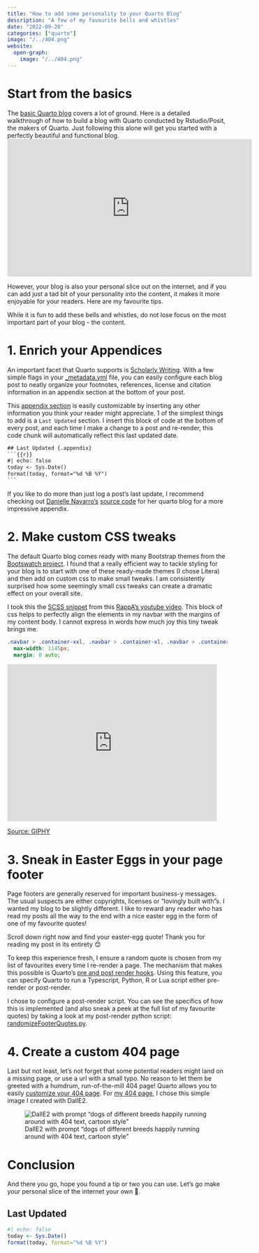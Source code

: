 ```yaml
---
title: "How to add some personality to your Quarto Blog"
description: "A few of my favourite bells and whistles"
date: "2022-09-20"
categories: ["quarto"]
image: "/../404.png"
website:
  open-graph:
    image: "/../404.png"
---
```


# Start from the basics
The [basic Quarto blog](https://quarto.org/docs/websites/website-blog.html) covers a lot of ground. Here is a detailed walkthrough of how to build a blog with Quarto conducted by Rstudio/Posit, the makers of Quarto. Just following this alone will get you started with a perfectly beautiful and functional blog. 
<iframe width="560" height="315" src="https://www.youtube.com/embed/CVcvXfRyfE0" title="YouTube video player" frameborder="0" allow="accelerometer; autoplay; clipboard-write; encrypted-media; gyroscope; picture-in-picture" allowfullscreen></iframe>

However, your blog is also your personal slice out on the internet, and if you can add just a tad bit of your personality into the content, it makes it more enjoyable for your readers. Here are my favourite tips.

:::{.callout-note}
While it is fun to add these bells and whistles, do not lose focus on the most important part of your blog - the content.
:::

# 1. Enrich your Appendices
An important facet that Quarto supports is [Scholarly Writing](https://quarto.org/docs/authoring/title-blocks.html). With a few simple flags in your [_metadata.yml](https://github.com/ddanieltan/ddanieltan.com/blob/main/posts/_metadata.yml) file, you can easily configure each blog post to neatly organize your footnotes, references, license and citation information in an appendix section at the bottom of your post.

This [appendix section](https://quarto.org/docs/authoring/appendices.html) is easily customizable by inserting any other information you think your reader might appreciate. 1 of the simplest things to add is a `Last Updated` section. I insert this block of code at the bottom of every post, and each time I make a change to a post and re-render, this code chunk will automatically reflect this last updated date.

```` default
## Last Updated {.appendix}
```{{r}}
#| echo: false
today <- Sys.Date()
format(today, format="%d %B %Y")
```
````

If you like to do more than just log a post's last update, I recommend checking out [Danielle Navarro's](https://blog.djnavarro.net/) [source code](https://github.com/djnavarro/quarto-blog) for her quarto blog for a more impressive appendix. 

# 2. Make custom CSS tweaks
The default Quarto blog comes ready with many Bootstrap themes from the [Bootswatch project](https://bootswatch.com/). I found that a really efficient way to tackle styling for your blog is to start with one of these ready-made themes (I chose Litera) and then add on custom css to make small tweaks. I am consistently surprised how some seemingly small css tweaks can create a dramatic effect on your overall site.

I took this the [SCSS snippet](https://github.com/ddanieltan/ddanieltan.com/blob/main/custom.scss) from this [RappA's youtube video](https://youtu.be/ErRX8plZpQE). This block of css helps to perfectly align the elements in my navbar with the margins of my content body. I cannot express in words how much joy this tiny tweak brings me.

```css
.navbar > .container-xxl, .navbar > .container-xl, .navbar > .container-lg, .navbar > .container-md, .navbar > .container-sm, .navbar > .container, .navbar > .container-fluid {
  max-width: 1145px;
  margin: 0 auto;
```

<iframe src="https://giphy.com/embed/l4FB1R0Cz0gFo1YQw" width="480" height="360" frameBorder="0" class="giphy-embed" allowFullScreen></iframe><p><a href="https://giphy.com/gifs/spongebob-spongebob-squarepants-season-8-l4FB1R0Cz0gFo1YQw">Source: GIPHY</a></p>

# 3. Sneak in Easter Eggs in your page footer
Page footers are generally reserved for important business-y messages. The usual suspects are either copyrights, licenses or "lovingly built with"s. I wanted my blog to be slightly different. I like to reward any reader who has read my posts all the way to the end with a nice easter egg in the form of one of my favourite quotes!

:::{.column-margin}
Scroll down right now and find your easter-egg quote! Thank you for reading my post in its entirety 😊 
:::

To keep this experience fresh, I ensure a random quote is chosen from my list of favourites every time I re-render a page. The mechanism that makes this possible is Quarto's [pre and post render hooks](https://quarto.org/docs/projects/scripts.html#pre-and-post-render). Using this feature, you can specify Quarto to run a Typescript, Python, R or Lua script either pre-render or post-render. 

I chose to configure a post-render script. You can see the specifics of how this is implemented (and also sneak a peek at the full list of my favourite quotes) by taking a look at my post-render python script: [randomizeFooterQuotes.py](https://github.com/ddanieltan/ddanieltan.com/blob/main/randomizeFooterQuote.py). 

# 4. Create a custom 404 page
Last but not least, let's not forget that some potential readers might land on a missing page, or use a url with a small typo. No reason to let them be greeted with a humdrum, run-of-the-mill 404 page! Quarto allows you to easily [customize your 404 page](https://quarto.org/docs/websites/website-navigation.html#pages-404). For [my 404 page](https://www.ddanieltan.com/404.html), I chose this simple image I created with DallE2.

![DallE2 with prompt "dogs of different breeds happily running around with 404 text, cartoon style"](/../404.png)

# Conclusion
And there you go, hope you found a tip or two you can use. Let's go make your personal slice of the internet your own 💪.

## Last Updated {.appendix}
```r
#| echo: false
today <- Sys.Date()
format(today, format="%d %B %Y")
```
